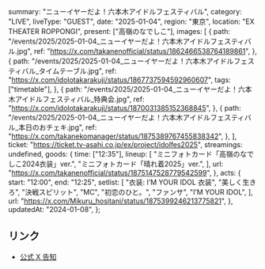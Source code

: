   summary: "ニューイヤーだよ！六本木アイドルフェスティバル",
  category: "LIVE",
  liveType: "GUEST",
  date: "2025-01-04",
  region: "東京",
  location: "EX THEATER ROPPONGI",
  present: ["高嶺のなでしこ"],
  images: [
    {
      path: "/events/2025/2025-01-04_ニューイヤーだよ！六本木アイドルフェスティバル.jpg",
      ref: "https://x.com/takanenofficial/status/1862466538764189861",
    },
    {
      path: "/events/2025/2025-01-04_ニューイヤーだよ！六本木アイドルフェスティバル_タイムテーブル.jpg",
      ref: "https://x.com/idolotakarakuji/status/1867737594592960607",
      tags: ["timetable"],
    },
    {
      path: "/events/2025/2025-01-04_ニューイヤーだよ！六本木アイドルフェスティバル_特典会.jpg",
      ref: "https://x.com/idolotakarakuji/status/1870031385152368845",
    },
    {
      path: "/events/2025/2025-01-04_ニューイヤーだよ！六本木アイドルフェスティバル_本日のおチェキ.jpg",
      ref: "https://x.com/takanekomanager/status/1875389767455838342",
    },
  ],
  ticket: "https://ticket.tv-asahi.co.jp/ex/project/idolfes2025",
  streamings: undefined,
  goods: {
    time: ["12:35"],
    lineup: [
      "ミニフォトカード「高嶺のなでしこ2024衣装」ver.",
      "ミニフォトカード「晴れ着2025」ver.",
    ],
    url: "https://x.com/takanenofficial/status/1875147528779542599",
  },
  acts: {
    start: "12:00",
    end: "12:25",
    setlist: [
      "衣装: I’M YOUR IDOL 衣装",
      "美しく生きろ",
      "決戦スピリット",
      "MC",
      "初恋のひと。",
      "ファンサ",
      "I’M YOUR IDOL",
    ],
    url: "https://x.com/Mikuru_hositani/status/1875399246213775821",
  },
  updatedAt: "2024-01-08",
};

## リンク

- [公式 X 告知](https://x.com/takanenofficial/status/1862466538764189861)
